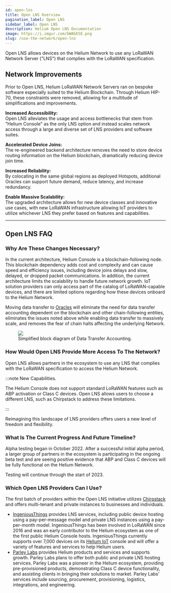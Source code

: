 ```yaml
---
id: open-lns
title: Open LNS Overview
pagination_label: Open LNS
sidebar_label: Open LNS
description: Helium Open LNS Documentation
image: https://i.imgur.com/bWAbESE.png
slug: /use-the-network/open-lns
---
```



Open LNS allows devices on the Helium Network to use any LoRaWAN Network Server ("LNS") that
complies with the LoRaWAN specification.

<!-- TODO: what is an LNS -->
<!-- - The LoRaWAN Network Server is the brain and the controller of a LoRaWAN network. -->
<!-- - connection from hotspot to the internet -->
<!-- - respnsible for data routing -->
<!-- - security -->

## Network Improvements

Prior to Open LNS, Helium LoRaWAN Network Servers ran on bespoke software especially suited to the 
Helium Blockchain. Through Helium HIP-70, these constraints were removed, allowing for a multitude 
of simplifications and improvements.

**Increased Accessibility:** <br/>
Open LNS alleviates the usage and access bottlenecks that stem from "Helium Console" as the only LNS
option and instead scales network access through a large and diverse set of LNS providers and 
software suites.

**Accelerated Device Joins:** <br/>
The re-engineered backend architecture removes the need to store device routing information on the 
Helium blockchain, dramatically reducing device join time.

**Increased Reliability:** <br/>
By colocating in the same global regions as deployed Hotspots, additional Oracles can support future
demand, reduce latency, and increase redundancy.

**Enable Massive Scalability:** <br/>
The upgraded architecture allows for new device classes and innovative use cases, with new LoRaWAN
infrastructure allowing IoT providers to utilize whichever LNS they prefer based on features and
capabilities.

---

## Open LNS FAQ

### Why Are These Changes Necessary?

In the current architecture, Helium Console is a blockchain-following node. This blockchain
dependency adds cost and complexity and can cause speed and efficiency issues, including device
joins delays and slow, delayed, or dropped packet communications. In addition, the current
architecture limits the scalability to handle future network growth. IoT solution providers can only
access part of the catalog of LoRaWAN-capable devices, and there are limited options regarding how
these devices onboard to the Helium Network.

Moving data transfer to [Oracles][oracles] will eliminate the need for data transfer accounting 
dependent on the blockchain and other chain-following entities, eliminates the issues noted above 
while enabling data transfer to massively scale, and removes the fear of chain halts affecting the 
underlying Network.

<figure>
<img src={useBaseUrl('img/open-lns/open-lns-architecture.png')} />
<figcaption>Simplified block diagram of Data Transfer Accounting.</figcaption>
</figure>

### How Would Open LNS Provide More Access To The Network?

Open LNS allows partners in the ecosystem to use any LNS that complies with the LoRaWAN
specification to access the Helium Network.

:::note New Capabilities.

The Helium Console does not support standard LoRaWAN features such as ABP activation or Class C
devices. Open LNS allows users to choose a different LNS, such as Chirpstack to address these
limitations.

:::

Reimagining this landscape of LNS providers offers users a new level of freedom and flexibility.

### What Is The Current Progress And Future Timeline?

Alpha testing began in October 2022. After a successful initial alpha period, a larger group of
partners in the ecosystem is participating in the ongoing beta test and are seeing positive evidence
that ABP and Class C devices will be fully functional on the Helium Network.

Testing will continue through the start of 2023.

### Which Open LNS Providers Can I Use?

The first batch of providers within the Open LNS initiative utilizes [Chirpstack][chirpstack] and
offers multi-tenant and private instances to businesses and individuals.

- [IngeniousThings][ingeniousthings] provides LNS services, including public device hosting using a
  pay-per-message model and private LNS instances using a pay-per-month model. IngeniousThings has
  been involved in LoRaWAN since 2016 and was an early contributor to the Helium ecosystem as one of
  the first public Helium Console hosts. IngeniousThings currently supports over 7,000 devices on
  its [Helium IoT][helium-iot] console and will offer a variety of features and services to help
  Helium users.
- [Parley Labs][parley-labs] provides Helium products and services and supports growth. Parley Labs
  plans to offer both public and private LNS hosting services. Parley Labs was a pioneer in the
  Helium ecosystem, providing pre-provisioned products, demonstrating Class C device functionality,
  and assisting clients in bringing their solutions to market. Parley Labs' services include
  sourcing, procurement, provisioning, logistics, integrations, and engineering.

[chirpstack]: https://www.chirpstack.io/
[ingeniousthings]: https://www.ingeniousthings.fr/
[helium-iot]: https://www.helium-iot.eu/
[parley-labs]: https://parleylabs.com/
[oracles]: /oracles
